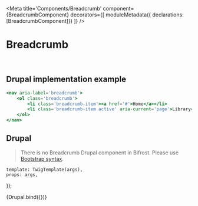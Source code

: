 

<Meta
    title='Components/Breadcrumb'
    component={BreadcrumbComponent}
    decorators={[
        moduleMetadata({ declarations: [BreadcrumbComponent]})
    ]}
/>


# Breadcrumb

<br/>



## Drupal implementation example

```jsx
<nav aria-label='breadcrumb'>
    <ol class='breadcrumb'>
        <li class='breadcrumb-item'><a href='#'>Home</a></li>
        <li class='breadcrumb-item active' aria-current='page'>Library</li>
    </ol>
</nav>
```



## Drupal

> There is no Breadcrumb Drupal component in Bifrost.
> Please use <a class='bf-link' target='_blank' href='https://getbootstrap.com/docs/4.0/components/breadcrumb/'>Bootstrap syntax</a>.


    template: TwigTemplate(args),
    props: args,
});

<Canvas withSource='none'>
    <Story
        name='Drupal'
        height='400px'
        parameters={{ options: { showPanel: false } }}
        args={{
            elementPath     : 'components/breadcrumb/_doc/template.drupal',
        }}
    >
        {Drupal.bind({})}
    </Story>
</Canvas>